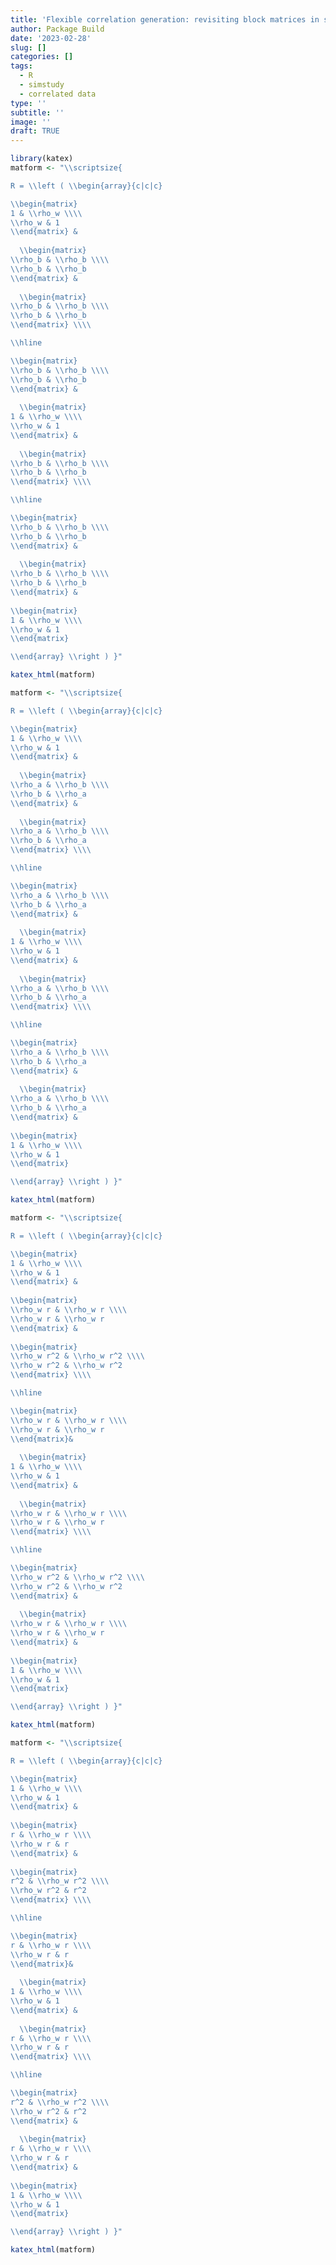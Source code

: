 ```yaml
---
title: 'Flexible correlation generation: revisiting block matrices in simstudy'
author: Package Build
date: '2023-02-28'
slug: []
categories: []
tags:
  - R
  - simstudy
  - correlated data
type: ''
subtitle: ''
image: ''
draft: TRUE
---
```




```r
library(katex)
matform <- "\\scriptsize{

R = \\left ( \\begin{array}{c|c|c}

\\begin{matrix} 
1 & \\rho_w \\\\
\\rho_w & 1
\\end{matrix} &
  
  \\begin{matrix} 
\\rho_b & \\rho_b \\\\
\\rho_b & \\rho_b
\\end{matrix} &
  
  \\begin{matrix} 
\\rho_b & \\rho_b \\\\
\\rho_b & \\rho_b
\\end{matrix} \\\\

\\hline

\\begin{matrix} 
\\rho_b & \\rho_b \\\\
\\rho_b & \\rho_b
\\end{matrix} &
  
  \\begin{matrix} 
1 & \\rho_w \\\\
\\rho_w & 1
\\end{matrix} &
  
  \\begin{matrix} 
\\rho_b & \\rho_b \\\\
\\rho_b & \\rho_b
\\end{matrix} \\\\

\\hline

\\begin{matrix} 
\\rho_b & \\rho_b \\\\
\\rho_b & \\rho_b 
\\end{matrix} &
  
  \\begin{matrix} 
\\rho_b & \\rho_b \\\\
\\rho_b & \\rho_b 
\\end{matrix} &
  
\\begin{matrix} 
1 & \\rho_w \\\\
\\rho_w & 1 
\\end{matrix}

\\end{array} \\right ) }"

katex_html(matform)
```

```r
matform <- "\\scriptsize{

R = \\left ( \\begin{array}{c|c|c}

\\begin{matrix} 
1 & \\rho_w \\\\
\\rho_w & 1
\\end{matrix} &
  
  \\begin{matrix} 
\\rho_a & \\rho_b \\\\
\\rho_b & \\rho_a
\\end{matrix} &
  
  \\begin{matrix} 
\\rho_a & \\rho_b \\\\
\\rho_b & \\rho_a
\\end{matrix} \\\\

\\hline

\\begin{matrix} 
\\rho_a & \\rho_b \\\\
\\rho_b & \\rho_a
\\end{matrix} &
  
  \\begin{matrix} 
1 & \\rho_w \\\\
\\rho_w & 1
\\end{matrix} &
  
  \\begin{matrix} 
\\rho_a & \\rho_b \\\\
\\rho_b & \\rho_a
\\end{matrix} \\\\

\\hline

\\begin{matrix} 
\\rho_a & \\rho_b \\\\
\\rho_b & \\rho_a 
\\end{matrix} &
  
  \\begin{matrix} 
\\rho_a & \\rho_b \\\\
\\rho_b & \\rho_a 
\\end{matrix} &
  
\\begin{matrix} 
1 & \\rho_w \\\\
\\rho_w & 1 
\\end{matrix}

\\end{array} \\right ) }"

katex_html(matform)
```

```r
matform <- "\\scriptsize{

R = \\left ( \\begin{array}{c|c|c}

\\begin{matrix} 
1 & \\rho_w \\\\
\\rho_w & 1
\\end{matrix} &
  
\\begin{matrix} 
\\rho_w r & \\rho_w r \\\\
\\rho_w r & \\rho_w r
\\end{matrix} &
  
\\begin{matrix} 
\\rho_w r^2 & \\rho_w r^2 \\\\
\\rho_w r^2 & \\rho_w r^2
\\end{matrix} \\\\

\\hline

\\begin{matrix} 
\\rho_w r & \\rho_w r \\\\
\\rho_w r & \\rho_w r
\\end{matrix}&
  
  \\begin{matrix} 
1 & \\rho_w \\\\
\\rho_w & 1
\\end{matrix} &
  
  \\begin{matrix} 
\\rho_w r & \\rho_w r \\\\
\\rho_w r & \\rho_w r
\\end{matrix} \\\\

\\hline

\\begin{matrix} 
\\rho_w r^2 & \\rho_w r^2 \\\\
\\rho_w r^2 & \\rho_w r^2
\\end{matrix} &
  
  \\begin{matrix} 
\\rho_w r & \\rho_w r \\\\
\\rho_w r & \\rho_w r
\\end{matrix} &
  
\\begin{matrix} 
1 & \\rho_w \\\\
\\rho_w & 1 
\\end{matrix}

\\end{array} \\right ) }"

katex_html(matform)
```

```r
matform <- "\\scriptsize{

R = \\left ( \\begin{array}{c|c|c}

\\begin{matrix} 
1 & \\rho_w \\\\
\\rho_w & 1
\\end{matrix} &
  
\\begin{matrix} 
r & \\rho_w r \\\\
\\rho_w r & r
\\end{matrix} &
  
\\begin{matrix} 
r^2 & \\rho_w r^2 \\\\
\\rho_w r^2 & r^2
\\end{matrix} \\\\

\\hline

\\begin{matrix} 
r & \\rho_w r \\\\
\\rho_w r & r
\\end{matrix}&
  
  \\begin{matrix} 
1 & \\rho_w \\\\
\\rho_w & 1
\\end{matrix} &
  
  \\begin{matrix} 
r & \\rho_w r \\\\
\\rho_w r & r
\\end{matrix} \\\\

\\hline

\\begin{matrix} 
r^2 & \\rho_w r^2 \\\\
\\rho_w r^2 & r^2
\\end{matrix} &
  
  \\begin{matrix} 
r & \\rho_w r \\\\
\\rho_w r & r
\\end{matrix} &
  
\\begin{matrix} 
1 & \\rho_w \\\\
\\rho_w & 1 
\\end{matrix}

\\end{array} \\right ) }"

katex_html(matform)
```
